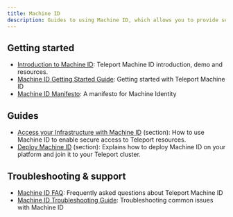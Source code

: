 ```yaml
---
title: Machine ID
description: Guides to using Machine ID, which allows you to provide secure access to your infrastructure from automated services.
---
```


## Getting started

- [Introduction to Machine ID](./introduction.mdx): Teleport Machine ID introduction, demo and resources.
- [Machine ID Getting Started Guide](./getting-started.mdx): Getting started with Teleport Machine ID
- [Machine ID Manifesto](./manifesto.mdx): A manifesto for Machine Identity

## Guides

- [Access your Infrastructure with Machine ID](./access-guides/) (section): How to use Machine ID to enable secure access to Teleport resources.
- [Deploy Machine ID](./deployment/) (section): Explains how to deploy Machine ID on your platform and join it to your Teleport cluster.

## Troubleshooting & support

- [Machine ID FAQ](./faq.mdx): Frequently asked questions about Teleport Machine ID
- [Machine ID Troubleshooting Guide](./troubleshooting.mdx): Troubleshooting common issues with Machine ID
